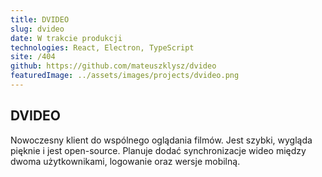 ```yaml
---
title: DVIDEO
slug: dvideo
date: W trakcie produkcji
technologies: React, Electron, TypeScript
site: /404
github: https://github.com/mateuszklysz/dvideo
featuredImage: ../assets/images/projects/dvideo.png
---
```


## DVIDEO

Nowoczesny klient do wspólnego oglądania filmów. Jest szybki, wygląda pięknie i jest open-source.
Planuje dodać synchronizacje wideo między dwoma użytkownikami, logowanie oraz wersje mobilną.
